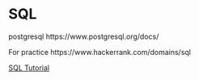 # SQL {.unnumbered}

postgresql
https://www.postgresql.org/docs/

For practice
https://www.hackerrank.com/domains/sql

[SQL Tutorial](https://sqlzoo.net/wiki/SQL_Tutorial)
